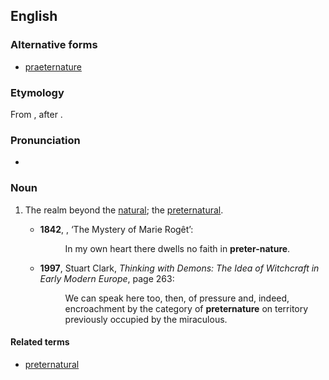 ==English==

===Alternative forms===
* [[praeternature]]

===Etymology===
From {{prefix|en|preter|nature}}, after {{m|en|preternatural}}.

===Pronunciation===
* {{a|UK}} {{IPA|/pɹiːtəˈneɪtʃə/|lang=en}}

===Noun===
{{en-noun|-}}

# {{lb|en|rare}} The realm beyond the [[natural]]; the [[preternatural]]. {{defdate|from 19th c.}}
#* '''1842''', {{w|Edgar Allan Poe}}, ‘The Mystery of Marie Rogêt’:
#*: In my own heart there dwells no faith in '''preter-nature'''.
#* '''1997''', Stuart Clark, ''Thinking with Demons: The Idea of Witchcraft in Early Modern Europe'', page 263:
#*: We can speak here too, then, of pressure and, indeed, encroachment by the category of '''preternature''' on territory previously occupied by the miraculous.

====Related terms====
* [[preternatural]]